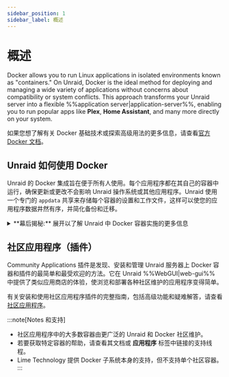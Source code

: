 ```yaml
---
sidebar_position: 1
sidebar_label: 概述
---
```



# 概述

Docker allows you to run Linux applications in isolated environments known as "containers." On Unraid, Docker is the ideal method for deploying and managing a wide variety of applications without concerns about compatibility or system conflicts. This approach transforms your Unraid server into a flexible %%application server|application-server%%, enabling you to run popular apps like **Plex**, **Home Assistant**, and many more directly on your system.

如果您想了解有关 Docker 基础技术或探索高级用法的更多信息，请查看[官方 Docker 文档](https://docs.docker.com/)。

## Unraid 如何使用 Docker

Unraid 的 Docker 集成旨在便于所有人使用。每个应用程序都在其自己的容器中运行，确保更新或更改不会影响 Unraid 操作系统或其他应用程序。Unraid 使用一个专门的 `appdata` 共享来存储每个容器的设置和工作文件，这样可以使您的应用程序数据井然有序，并简化备份和迁移。

<details>
  <summary>**幕后揭秘:** 展开以了解 Unraid 中 Docker 容器实施的更多信息</summary>

  Unraid 使用 Docker 来创建独立的环境以运行基于 Linux 的应用程序。每个 Docker 容器独立于 Unraid 操作系统和其他容器运行，从而增强了稳定性和兼容性。

  <h4>实现详情</h4>

  - **Storage:** All the data and programs for each container are stored in a single %%virtual disk image|virtual-disk-images%% file called `docker.img`. By default, this file is found in the `system` %%user share|user-share%%, which usually utilizes the %%cache pool|cache-pool%% for better speed.
  - **文件系统:** `docker.img` 文件使用 %%BTRFS|btrfs%% 文件系统，并由 Unraid 内部挂载。如需更多关于文件系统的信息，请参见 [文件系统](../manage-storage/file-systems.mdx)。
  - **配置:** 当您设置一个容器时，Unraid 会将您的配置保存为一个闪存驱动器上的 %%VM XML 模板|vm-xml-templates%%。这样可以轻松地用您偏好的设置重新安装或恢复容器。
  - **模板**：许多热门容器都附带现成的模板，使初始设置不那么复杂。
  - **Performance:** It’s a good idea to store `docker.img` on the %%cache pool|cache-pool%% (if you have one) for the best performance.
  - **限制:** Unraid 原生不支持 Docker Compose。对于更复杂的设置，请查看 [官方 Docker Compose 文档](https://docs.docker.com/compose/)。

  :::提示
  大多数用户无需直接与 `docker.img` 文件交互。但是，了解其作用有助于故障排除或理解日志消息。
  :::
</details>

## 社区应用程序（插件）

Community Applications 插件是发现、安装和管理 Unraid 服务器上 Docker 容器和插件的最简单和最受欢迎的方法。它在 Unraid %%WebGUI|web-gui%% 中提供了类似应用商店的体验，使浏览和部署各种社区维护的应用程序变得简单。

有关安装和使用社区应用程序插件的完整指南，包括高级功能和疑难解答，请查看[社区应用程序](./community-applications.mdx)。

:::note[Notes 和支持]
- 社区应用程序中的大多数容器由更广泛的 Unraid 和 Docker 社区维护。
- 若要获取特定容器的帮助，请查看其文档或 **应用程序** 标签中链接的支持线程。
- Lime Technology 提供 Docker 子系统本身的支持，但不支持单个社区容器。
:::
